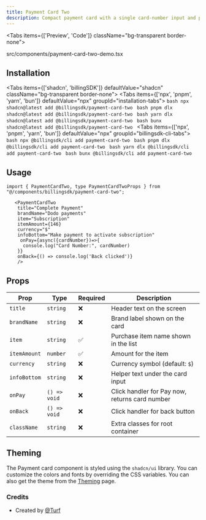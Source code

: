 ```yaml
---
title: Payment Card Two
description: Compact payment card with a single card-number input and purchases preview.
---
```


<Tabs items={['Preview', 'Code']} className="bg-transparent border-none">
  <Tab value="Preview" className="border-none bg-transparent p-0 mt-3">
    <PreviewComponents registryName="payment-card-two">
      <PaymentCardTwoDemo />
    </PreviewComponents>
  </Tab>

  <Tab value="Code" className="mt-3">
    <include cwd lang="tsx" meta='title="src/components/payment-card-two-demo.tsx"'>src/components/payment-card-two-demo.tsx</include>
  </Tab>
</Tabs>

## Installation

<Tabs items={['shadcn', 'billingSDK']} defaultValue="shadcn" className="bg-transparent border-none">
  <Tab value="shadcn" className="border-none bg-transparent p-0 mt-3">
    <Tabs items={['npx', 'pnpm', 'yarn', 'bun']} defaultValue="npx" groupId="installation-tabs">
      <Tab value="npx">
        ```bash
        npx shadcn@latest add @billingsdk/payment-card-two
        ```
      </Tab>
      <Tab value="pnpm">
        ```bash
        pnpm dlx shadcn@latest add @billingsdk/payment-card-two
        ```
      </Tab>
      <Tab value="yarn">
        ```bash
        yarn dlx shadcn@latest add @billingsdk/payment-card-two
        ```
      </Tab>
      <Tab value="bun">
        ```bash
        bunx shadcn@latest add @billingsdk/payment-card-two
        ```
      </Tab>
    </Tabs>
  </Tab>
  <Tab value="billingSDK" className="border-none bg-transparent p-0 mt-3">
    <Tabs items={['npx', 'pnpm', 'yarn', 'bun']} defaultValue="npx" groupId="billingsdk-cli-tabs">
      <Tab value="npx">
        ```bash
        npx @billingsdk/cli add payment-card-two
        ```
      </Tab>
      <Tab value="pnpm">
        ```bash
        pnpm dlx @billingsdk/cli add payment-card-two
        ```
      </Tab>
      <Tab value="yarn">
        ```bash
        yarn dlx @billingsdk/cli add payment-card-two
        ```
      </Tab>
      <Tab value="bun">
        ```bash
        bunx @billingsdk/cli add payment-card-two
        ```
      </Tab>
    </Tabs>
  </Tab>
</Tabs>

## Usage

```tsx
import { PaymentCardTwo, type PaymentCardTwoProps } from "@/components/billingsdk/payment-card-two";
```

```tsx
   <PaymentCardTwo
    title="Complete Payment"
    brandName="Dodo payments"
    item="Subscription"
    itemAmount={146}
    currency="$"
    infoBottom="Make payment to activate subscription"
     onPay={async({cardNumber})=>{
      console.log("Card Number:", cardNumber)
    }}
    onBack={() => console.log('Back clicked')}
    />
```

## Props

| Prop | Type | Required | Description |
|------|------|----------|-------------|
| `title` | `string` | ❌ | Header text on the screen |
| `brandName` | `string` | ❌ | Brand label shown on the card |
| `item` | `string` | ✅ | Purchase item name shown in the list |
| `itemAmount` | `number` | ✅ | Amount for the item |
| `currency` | `string` | ❌ | Currency symbol (default: `$`) |
| `infoBottom` | `string` | ❌ | Helper text under the card input |
| `onPay` | `() => void` | ❌ | Click handler for Pay now, returns card number |
| `onBack` | `() => void` | ❌ | Click handler for back button |
| `className` | `string` | ❌ | Extra classes for root container |

## Theming

The Payment card component is styled using the `shadcn/ui` library. You can customize the colors and fonts by overriding the CSS variables. You can also get the theme from the [Theming](/docs/theming) page.

### Credits
- Created by [@Turf](https://x.com/PotatoTurf)


